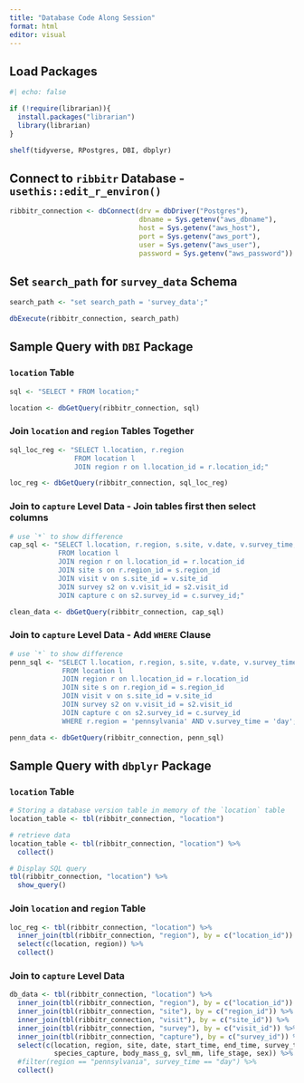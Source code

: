 ```yaml
---
title: "Database Code Along Session"
format: html
editor: visual
---
```


## Load Packages

```r
#| echo: false

if (!require(librarian)){
  install.packages("librarian")
  library(librarian)
}

shelf(tidyverse, RPostgres, DBI, dbplyr)

```

## Connect to `ribbitr` Database - `usethis::edit_r_environ()`

```r

ribbitr_connection <- dbConnect(drv = dbDriver("Postgres"),
                                dbname = Sys.getenv("aws_dbname"),
                                host = Sys.getenv("aws_host"),
                                port = Sys.getenv("aws_port"),
                                user = Sys.getenv("aws_user"),
                                password = Sys.getenv("aws_password"))


```

## Set `search_path` for `survey_data` Schema

```r

search_path <- "set search_path = 'survey_data';"

dbExecute(ribbitr_connection, search_path)

```

## Sample Query with `DBI` Package

### `location` Table

```r

sql <- "SELECT * FROM location;"

location <- dbGetQuery(ribbitr_connection, sql)


```

### Join `location` and `region` Tables Together

```r

sql_loc_reg <- "SELECT l.location, r.region
                FROM location l
                JOIN region r on l.location_id = r.location_id;"

loc_reg <- dbGetQuery(ribbitr_connection, sql_loc_reg)

```

### Join to `capture` Level Data - Join tables first then select columns

```r

# use `*` to show difference
cap_sql <- "SELECT l.location, r.region, s.site, v.date, v.survey_time, s2.start_time, s2.end_time, c.species_capture
            FROM location l
            JOIN region r on l.location_id = r.location_id
            JOIN site s on r.region_id = s.region_id
            JOIN visit v on s.site_id = v.site_id
            JOIN survey s2 on v.visit_id = s2.visit_id
            JOIN capture c on s2.survey_id = c.survey_id;"

clean_data <- dbGetQuery(ribbitr_connection, cap_sql)

```

### Join to `capture` Level Data - Add `WHERE` Clause

```r

# use `*` to show difference
penn_sql <- "SELECT l.location, r.region, s.site, v.date, v.survey_time, s2.start_time, s2.end_time, c.species_capture
             FROM location l
             JOIN region r on l.location_id = r.location_id
             JOIN site s on r.region_id = s.region_id
             JOIN visit v on s.site_id = v.site_id
             JOIN survey s2 on v.visit_id = s2.visit_id
             JOIN capture c on s2.survey_id = c.survey_id
             WHERE r.region = 'pennsylvania' AND v.survey_time = 'day';"

penn_data <- dbGetQuery(ribbitr_connection, penn_sql)
```

## Sample Query with `dbplyr` Package

### `location` Table

```r
# Storing a database version table in memory of the `location` table
location_table <- tbl(ribbitr_connection, "location")

# retrieve data
location_table <- tbl(ribbitr_connection, "location") %>% 
  collect()

# Display SQL query
tbl(ribbitr_connection, "location") %>%
  show_query()

```

### Join `location` and `region` Table

```r
loc_reg <- tbl(ribbitr_connection, "location") %>%
  inner_join(tbl(ribbitr_connection, "region"), by = c("location_id")) %>%
  select(c(location, region)) %>%
  collect()

```

### Join to `capture` Level Data

```r

db_data <- tbl(ribbitr_connection, "location") %>%
  inner_join(tbl(ribbitr_connection, "region"), by = c("location_id")) %>%
  inner_join(tbl(ribbitr_connection, "site"), by = c("region_id")) %>%
  inner_join(tbl(ribbitr_connection, "visit"), by = c("site_id")) %>%
  inner_join(tbl(ribbitr_connection, "survey"), by = c("visit_id")) %>%
  inner_join(tbl(ribbitr_connection, "capture"), by = c("survey_id")) %>%
  select(c(location, region, site, date, start_time, end_time, survey_time, duration_minutes,
           species_capture, body_mass_g, svl_mm, life_stage, sex)) %>% 
  #filter(region == "pennsylvania", survey_time == "day") %>% 
  collect()


```
